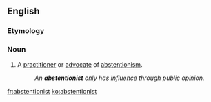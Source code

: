 ==English==
===Etymology===
{{suffix|abstention|ist}}

===Noun===
{{en-noun}}

# A [[practitioner]] or [[advocate]] of [[abstentionism]].
#: ''An '''abstentionist''' only has influence through public opinion.''

[[fr:abstentionist]]
[[ko:abstentionist]]